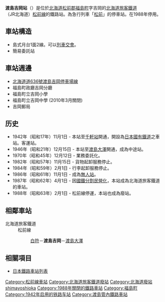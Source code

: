 {{NoteTA|1 = zh:渡島吉岡站; zh-cn:渡岛吉冈站; zh-tw:渡島吉岡車站; zh-hk:渡島吉岡站; }}
{{unreferenced|time=2011-12-18T17:00:51+00:00}}
{{日本車站資訊
|公司色 = #ccc
|文字色 = #000
|站名 = 渡島吉岡站
|日文原名 = 渡島吉岡
|平假名 = おしまよしおか
|羅馬拼音 = Oshima-Yoshioka
|前一站 = [[白符站|白符]]
|前一站距離 = 2.8
|後一站距離 = 6.5
|後一站 = [[渡島大澤站|渡島大澤]]
|電報略號 = ヨオ
|所屬公司 = [[北海道旅客鐵道|北海道旅客鐵道]]（JR北海道）
|所屬路線 = [[松前線|松前線]]
|距離 = 38.7
|起點站 = [[木古內車站|木古內]]
|所在地 = [[北海道|北海道]][[松前郡|松前郡]][[福島町|福島町]]字吉岡
|車站構造 = 地上車站
|月台配置 = 1面2線
|啟用年月日 = 1942年（[[昭和|昭和]]17年）11月1日
|廢站年月日 = 1988年（[[昭和|昭和]]63年）2月1日
|乘客人數 = 
|上下車人次 = 
|統計年度 = 
|轉車 = 
|備註 = 廢站日也是松前線停運日
|全寬備註 =
}}
'''渡島吉岡站'''（{{jpn|j=渡島吉岡駅|hg=おしまよしおかえき|rm=Oshima-yoshioka eki|f=y}}）是位於[[北海道|北海道]][[松前郡|松前郡]][[福島町|福島町]]字吉岡的[[北海道旅客鐵道|北海道旅客鐵道]]（JR北海道）[[松前線|松前線]]的鐵路站。為急行列車「[[松前_(列車)|松前]]」的停車站。在1988年停用。

== 車站構造 ==
*島式月台1面2線。可以[[列車交會|列車交會]]。
*簡易委託站

==車站週邊==
*[[北海道道636號渡島吉岡停車場線|北海道道636號渡島吉岡停車場線]]
* 福島町政廳吉岡分廳
* 福島町立吉岡小學
* 福島町立吉岡中學 (2010年3月關閉)
* 吉岡郵局

== 历史 ==
* 1942年（昭和17年）11月1日 - 本站至[[千軒站|千軒站]]開通，開設為[[日本國有鐵道|日本國有鐵道]]之車站。客運站。
* 1946年（昭和21年）12月15日 - 本站至[[渡島大澤站|渡島大澤]]開通，成為中途站。
* 1970年（昭和45年）12月12日 - 業務委託化。
* 1982年（昭和57年）11月15日 - 貨物起卸服務停止。
* 1984年（昭和59年）2月1日 - 行李起卸服務停止。
* 1986年（昭和61年）11月1日 - 成為[[無人站|無人站]]。
* 1987年（昭和62年）4月1日 - 因[[國鐵分割民營化|國鐵分割民營化]]，本站成為北海道旅客鐵道的車站。
* 1988年（昭和63年）2月1日 -  松前線停運，本站也成為廢站。

== 相鄰車站 ==
;北海道旅客鐵道
:松前線
::[[白符站|白符]]－'''渡島吉岡'''－[[渡島大澤站|渡島大澤]]

== 相關項目 ==
*[[日本鐵路車站列表|日本鐵路車站列表]]

{{松前線}}
{{DEFAULTSORT:Oshima-Yoshioka}}
[[Category:松前線車站|Category:松前線車站]]
[[Category:北海道旅客鐵道廢站|Category:北海道旅客鐵道廢站]]
[[Category:北海道廢站|Category:北海道廢站]]
[[Category:日本鐵路車站_O|shimayoshioka]]
[[Category:1988年關閉的鐵路車站|Category:1988年關閉的鐵路車站]]
[[Category:福島町|Category:福島町]]
[[Category:1942年启用的铁路车站|Category:1942年启用的铁路车站]]
[[Category:渡島管內鐵路車站|Category:渡島管內鐵路車站]]
